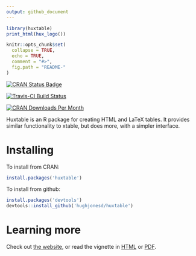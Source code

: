 ```yaml
---
output: github_document
---
```


```r
library(huxtable)
print_html(hux_logo())
```

<!-- README.md is generated from README.Rmd. Please edit that file -->


```r
knitr::opts_chunk$set(
  collapse = TRUE,
  echo = TRUE,
  comment = "#>",
  fig.path = "README-"
)
```



[![CRAN Status Badge](http://www.r-pkg.org/badges/version/huxtable)](https://cran.r-project.org/package=huxtable)

[![Travis-CI Build Status](https://travis-ci.org/hughjonesd/huxtable.svg?branch=master)](https://travis-ci.org/hughjonesd/huxtable)

[![CRAN Downloads Per Month](http://cranlogs.r-pkg.org/badges/huxtable)](http://cran.rstudio.com/web/packages/huxtable/index.html)

Huxtable is an R package for creating HTML and LaTeX tables. It provides similar 
functionality to xtable, but does more, with a simpler interface. 

# Installing

To install from CRAN:

```r
install.packages('huxtable')
```

To install from github: 

```r
install.packages('devtools')
devtools::install_github('hughjonesd/huxtable')
```

# Learning more

Check out [the website](http://hughjonesd.github.io/huxtable), or read the vignette in
[HTML](http://hughjonesd.github.io/huxtable/introduction-to-huxtable.html) or [PDF](http://hughjonesd.github.io/huxtable/introduction-to-huxtable.pdf).
